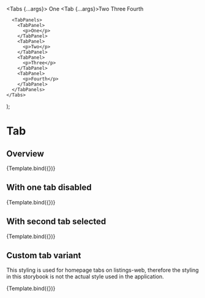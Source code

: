 


<Meta title="Components/Navigation/Tabs" component={Tabs} />

  <Tabs {...args}>
      <TabList>
        <Tab>One</Tab>
        <Tab {...args}>Two</Tab>
        <Tab>Three</Tab>
        <Tab>Fourth</Tab>
      </TabList>

      <TabPanels>
        <TabPanel>
          <p>One</p>
        </TabPanel>
        <TabPanel>
          <p>Two</p>
        </TabPanel>
        <TabPanel>
          <p>Three</p>
        </TabPanel>
        <TabPanel>
          <p>Fourth</p>
        </TabPanel>
      </TabPanels>
    </Tabs>

);

# Tab

## Overview

<Canvas>
  <Story
    name="Overview"
    args={{
      isDisabled: false,
      defaultIndex: 0,
    }}
    argTypes={{
      variant: {
        options: ['spaceBetween', 'spaceAround'],
        control: 'select',
      },
    }}
  >
    {Template.bind({})}
  </Story>
</Canvas>

<ArgsTable story="Overview" />

## With one tab disabled

<Canvas>
  <Story
    name="With one tab disabled"
    args={{
      isDisabled: true,
      defaultIndex: 0,
    }}
  >
    {Template.bind({})}
  </Story>
</Canvas>

<ArgsTable story="With one tab disabled" />

## With second tab selected

<Canvas>
  <Story
    name="With second tab selected"
    args={{
      isDisabled: false,
      defaultIndex: 1,
    }}
  >
    {Template.bind({})}
  </Story>
</Canvas>

<ArgsTable story="With second tab selected" />

## Custom tab variant

This styling is used for homepage tabs on listings-web, therefore the styling in this storybook is not the actual style used in the application.

<Canvas>
  <Story
    name="Custom tab variant"
    args={{
      isDisabled: false,
      defaultIndex: 1,
      variant: 'custom',
    }}
  >
    {Template.bind({})}
  </Story>
</Canvas>

<ArgsTable story="With custom tab variant" />
